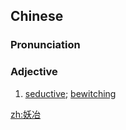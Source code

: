 ==Chinese==
{{zh-forms}}

===Pronunciation===
{{zh-pron
|m=yāoyě
|c=jiu2 je5
|mn=qz,xm,zz:iau-iá
|cat=a
}}

===Adjective===
{{zh-adj}}

# [[seductive]]; [[bewitching]]

[[zh:妖冶]]